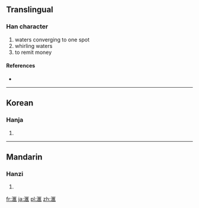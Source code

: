 {{also|匯}}
==Translingual==

===Han character===
{{Han char|rn=85|rad=水|as=10|sn=13|four=|canj=水尸人土 (ESOG)}}

# waters converging to one spot
# whirling waters
# to remit money

====References====
* {{Han ref|kx=0643.241|dkj=18062|dj=1050.200|hdz=31697.010|uh=6ED9|ud=28377}}

----

==Korean==

===Hanja===
{{ko-hanja|hangeul=회|eumhun=|rv=hoe|mr=hoe|y=hoy}}

# {{defn|lang=ko|sort=水10}}

----

==Mandarin==

===Hanzi===
{{cmn-hanzi|pin=[[huì]] ([[hui4]])|wg=hui<sup>4</sup>}}

# {{defn|lang=cmn|sort=水10}}

[[fr:滙]]
[[ja:滙]]
[[pl:滙]]
[[zh:滙]]